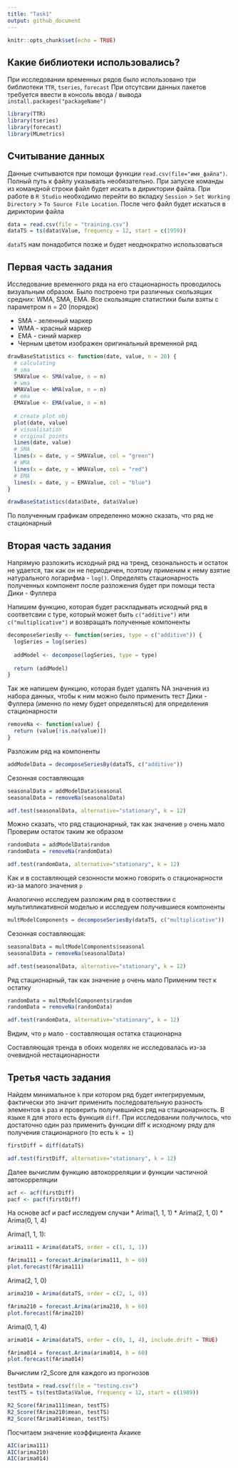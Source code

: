 ```yaml
---
title: "Task1"
output: github_document
---
```


```r
knitr::opts_chunk$set(echo = TRUE)
```

## Какие библиотеки использовались?

При исследовании временных рядов было использовано три библиотеки `TTR`, `tseries`, `forecast` При отсутсвии данных пакетов требуется ввести в консоль ввода / вывода `install.packages("packageName")`

```r
library(TTR)
library(tseries)
library(forecast)
library(MLmetrics)
```

## Считывание данных

Данные считываются при помощи функции `read.csv(file="имя_файла")`. Полный путь к файлу указывать необязательно. При запуске команды из командной строки файл будет искать в дириктории файла. При работе в `R Studio` необходимо перейти во вкладку `Session` > `Set Working Directory` > `To Source File Location`. После чего файл будет искаться в дириктории файла

```r
data = read.csv(file = "training.csv")
dataTS = ts(data$Value, frequency = 12, start = c(1959))
```

`dataTS` нам понадобится позже и будет неоднократно использоваться

## Первая часть задания

Исследование временного ряда на его стационарность проводилось визуальным образом. Было построено три различных скользящих средних: WMA, SMA, EMA. Все скользящие статистики были взяты с параметром n = 20 (порядок)

* SMA - зеленный маркер
* WMA - красный маркер
* EMA - синий маркер
* Черным цветом изображен оригинальный временной ряд

```r
drawBaseStatistics <- function(date, value, n = 20) {
  # calculating
  # sma 
  SMAValue <- SMA(value, n = n)
  # wma
  WMAValue <- WMA(value, n = n)
  # ema
  EMAValue <- EMA(value, n = n)
  
  # create plot obj
  plot(date, value)
  # visualisation
  # original points
  lines(date, value)
  # SMA
  lines(x = date, y = SMAValue, col = "green")
  # WMA
  lines(x = date, y = WMAValue, col = "red")
  # EMA
  lines(x = date, y = EMAValue, col = "blue")
}

drawBaseStatistics(data$Date, data$Value)
```

По полученным графикам определенно можно сказать, что ряд не стационарный

## Вторая часть задания

Напрямую разложить исходный ряд на тренд, сезональность и остаток не удается, так как он не периодичен, поэтому применим к нему взятие натурального логарифма - `log()`. Определять стационарность полученных компонент после разложения будет при помощи теста Дики - Фуллера

Напишем функцию, которая будет раскладывать исходный ряд в соответсвии с type, который может быть `c("additive")` или `c("multiplicative")` и возвращать полученные компоненты

```r
decomposeSeriesBy <- function(series, type = c("additive")) {
  logSeries = log(series)
  
  addModel <- decompose(logSeries, type = type)
  
  return (addModel)
}
```

Так же напишем функцию, которая будет удалять NA значения из набора данных, чтобы к ним можно было применить тест Дики - Фуллера (именно по нему будет определяться) для определения стационарности

```r
removeNa <- function(value) {
  return (value[!is.na(value)])
}
```

Разложим ряд на компоненты

```r
addModelData = decomposeSeriesBy(dataTS, c("additive"))
```

Сезонная составляющая

```r
seasonalData = addModelData$seasonal
seasonalData = removeNa(seasonalData)

adf.test(seasonalData, alternative="stationary", k = 12)
```

Можно сказать, что ряд стационарный, так как значение `p` очень мало
Проверим остаток таким же образом

```r
randomData = addModelData$random
randomData = removeNa(randomData)

adf.test(randomData, alternative="stationary", k = 12)
```

Как и в составляющей сезонности можно говорить о стационарности из-за малого значения `p`

Аналогично исследуем разложим ряд в соотвествии с мультипликативной моделью и исследуем получившиеся компоненты

```r
multModelComponents = decomposeSeriesBy(dataTS, c("multiplicative"))
```

Сезонная составляющая:

```r
seasonalData = multModelComponents$seasonal
seasonalData = removeNa(seasonalData)

adf.test(seasonalData, alternative="stationary", k = 12)
```

Ряд стационарный, так как значение `p` очень мало
Применим тест к остатку

```r
randomData = multModelComponents$random
randomData = removeNa(randomData)

adf.test(randomData, alternative="stationary", k = 12)
```

Видим, что `p` мало - составляющая остатка стационарна

Составляющая тренда в обоих моделях не исследовалась из-за очевидной нестационарности

## Третья часть задания

Найдем минимальное `k` при котором ряд будет интегрируемым, фактически это значит применить последовательную разность элементов `k` раз и проверить получившийся ряд на стационарность. В языке `R` для этого есть функция `diff`. При исследовании получилось, что достаточно один раз применить функции diff к исходному ряду для получения стационарного (то есть `k = 1`)

```r
firstDiff = diff(dataTS)

adf.test(firstDiff, alternative="stationary", k = 12)
```

Далее вычислим функцию автокорреляции и функции частичной автокорреляции

```r
acf <- acf(firstDiff)
pacf <- pacf(firstDiff)
```

На основе acf и pacf исследуем случаи
* Arima(1, 1, 1)
* Arima(2, 1, 0)
* Arima(0, 1, 4)

Arima(1, 1, 1):
```r
arima111 = Arima(dataTS, order = c(1, 1, 1))

fArima111 = forecast.Arima(arima111, h = 60)
plot.forecast(fArima111)
```

Arima(2, 1, 0)
```r
arima210 = Arima(dataTS, order = c(2, 1, 0))

fArima210 = forecast.Arima(arima210, h = 60)
plot.forecast(fArima210)
```

Arima(0, 1, 4)
```r
arima014 = Arima(dataTS, order = c(0, 1, 4), include.drift = TRUE)

fArima014 = forecast.Arima(arima014, h = 60)
plot.forecast(fArima014)
```

Вычислим r2_Score для каждого из прогнозов

```r
testData = read.csv(file = "testing.csv")
testTS = ts(testData$Value, frequency = 12, start = c(1989))

R2_Score(fArima111$mean, testTS)
R2_Score(fArima210$mean, testTS)
R2_Score(fArima014$mean, testTS)
```

Посчитаем значение коэффициента Акаике

```r
AIC(arima111)
AIC(arima210)
AIC(arima014)
```